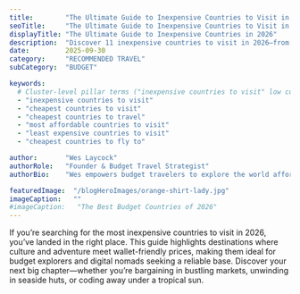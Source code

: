 ---
title:        "The Ultimate Guide to Inexpensive Countries to Visit in 2026"
seoTitle:     "The Ultimate Guide to Inexpensive Countries to Visit in 2026"
displayTitle: "The Ultimate Guide to Inexpensive Countries in 2026"
description:  "Discover 11 inexpensive countries to visit in 2026—from India and Bangladesh to Egypt and Sri Lanka—and learn insider tips on budget flights, low-cost tours, and wallet-friendly accommodations. Plan your next adventure in the world’s most affordable destinations."
date:         2025-09-30
category:     "RECOMMENDED TRAVEL"
subCategory:  "BUDGET"

keywords:
  # Cluster-level pillar terms ("inexpensive countries to visit" low comp, 10k–100k searches, the rest are low com but only 1k-10k)
  - "inexpensive countries to visit" 
  - "cheapest countries to visit" 
  - "cheapest countries to travel" 
  - "most affordable countries to visit" 
  - "least expensive countries to visit" 
  - "cheapest countries to fly to" 

author:       "Wes Laycock"
authorRole:   "Founder & Budget Travel Strategist"
authorBio:    "Wes empowers budget travelers to explore the world affordably"

featuredImage:  "/blogHeroImages/orange-shirt-lady.jpg"
imageCaption:   ""
#imageCaption:   "The Best Budget Countries of 2026"
---

If you’re searching for the most inexpensive countries to visit in 2026, you’ve landed in the right place. This guide highlights destinations where culture and adventure meet wallet-friendly prices, making them ideal for budget explorers and digital nomads seeking a reliable base. Discover your next big chapter—whether you’re bargaining in bustling markets, unwinding in seaside huts, or coding away under a tropical sun.

<CountryHeader
  label="Destination #1:"
  name="India"
  flagSrc="/flags/in.svg"
/>
<CountryInclude slug="countries/india" />


<CountryHeader
  label="Destination #2:"
  name="Bangladesh"
  flagSrc="/flags/bd.svg"
/>
<CountryInclude slug="countries/bangladesh" />


<CountryHeader
  label="Destination #3:"
  name="Laos"
  flagSrc="/flags/la.svg"
/>
<CountryInclude slug="countries/laos" />


<CountryHeader
  label="Destination #4:"
  name="Cambodia"
  flagSrc="/flags/kh.svg"
/>
<CountryInclude slug="countries/cambodia" />


<CountryHeader
  label="Destination #5:"
  name="Indonesia"
  flagSrc="/flags/id.svg"
/>
<CountryInclude slug="countries/indonesia" />


<CountryHeader
  label="Destination #6:"
  name="Nepal"
  flagSrc="/flags/np.svg"
/>
<CountryInclude slug="countries/nepal" />


<CountryHeader
  label="Destination #7:"
  name="Philippines"
  flagSrc="/flags/ph.svg"
/>
<CountryInclude slug="countries/philippines" />


<CountryHeader
  label="Destination #8:"
  name="Vietnam"
  flagSrc="/flags/vn.svg"
/>
<CountryInclude slug="countries/vietnam" />


<CountryHeader
  label="Destination #9:"
  name="Albania"
  flagSrc="/flags/al.svg"
/>
<CountryInclude slug="countries/albania" />


<CountryHeader
  label="Destination #10:"
  name="Egypt"
  flagSrc="/flags/eg.svg"
/>
<CountryInclude slug="countries/egypt" />


<CountryHeader
  label="Destination #11:"
  name="Sri-Lanka"
  flagSrc="/flags/lk.svg"
/>
<CountryInclude slug="countries/sri-lanka" />

<QuizCTA />
